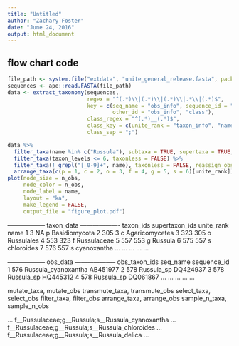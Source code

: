 ```yaml
---
title: "Untitled"
author: "Zachary Foster"
date: "June 24, 2016"
output: html_document
---
```


## flow chart code


```r
file_path <- system.file("extdata", "unite_general_release.fasta", package = "metacoder")
sequences <- ape::read.FASTA(file_path)
data <- extract_taxonomy(sequences,
                         regex = "^(.*)\\|(.*)\\|(.*)\\|.*\\|(.*)$",
                         key = c(seq_name = "obs_info", sequence_id = "obs_info",
                                 other_id = "obs_info", "class"),
                         class_regex = "^(.*)__(.*)$",
                         class_key = c(unite_rank = "taxon_info", "name"),
                         class_sep = ";")
```

```r
data %>%
  filter_taxa(name %in% c("Russula"), subtaxa = TRUE, supertaxa = TRUE, taxonless = FALSE, reassign_obs = FALSE) %>%
  filter_taxa(taxon_levels <= 6, taxonless = FALSE) %>%
  filter_taxa(! grepl("[_0-9]+", name), taxonless = FALSE, reassign_obs = FALSE) %>%
  arrange_taxa(c(p = 1, c = 2, o = 3, f = 4, g = 5, s = 6)[unite_rank])
plot(node_size = n_obs,
     node_color = n_obs,
     node_label = name,
     layout = "ka",
     make_legend = FALSE, 
     output_file = "figure_plot.pdf")
```



------------------ taxon_data -------------------
   taxon_ids supertaxon_ids unite_rank           name
1          3         NA          p  Basidiomycota
2        305          3          c Agaricomycetes
3        323        305          o     Russulales
4        553        323          f    Russulaceae
5        557        553          g        Russula
6        575        557          s     chloroides
7        576        557          s    cyanoxantha
...      ...        ...        ...            ...

------------------ obs_data --------------------
   obs_taxon_ids            seq_name sequence_id
1             576 Russula_cyanoxantha    AB451977
2             578          Russula_sp    DQ424937
3             578          Russula_sp    HQ445312
4             578          Russula_sp    DQ061867
...      ...        ...        ...            ...



mutate_taxa, mutate_obs
transmute_taxa, transmute_obs
select_taxa, select_obs
filter_taxa, filter_obs
arrange_taxa, arrange_obs
sample_n_taxa, sample_n_obs




... f__Russulaceae;g__Russula;s__Russula_cyanoxantha
... f__Russulaceae;g__Russula;s__Russula_chloroides
... f__Russulaceae;g__Russula;s__Russula_delica
                       ...